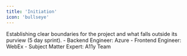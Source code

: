 ```yaml
---
title: 'Initiation'
icon: 'bullseye'
---
```


<Steps>
  <Step title="Product Manager on Edge Connects">
  </Step>
  <Step title="Sign Up For Global Hackathon (75K+ Employees)">
  </Step>
  <Step title="Define project scope">
  Establishing clear boundaries for the project and what falls outside its purview (5 day sprint).
  </Step>
  <Step title="Assemble Engineering Team">
    - Backend Engineer: Azure
    - Frontend Engineer: WebEx
    - Subject Matter Expert: A11y Team
  </Step>
</Steps>
